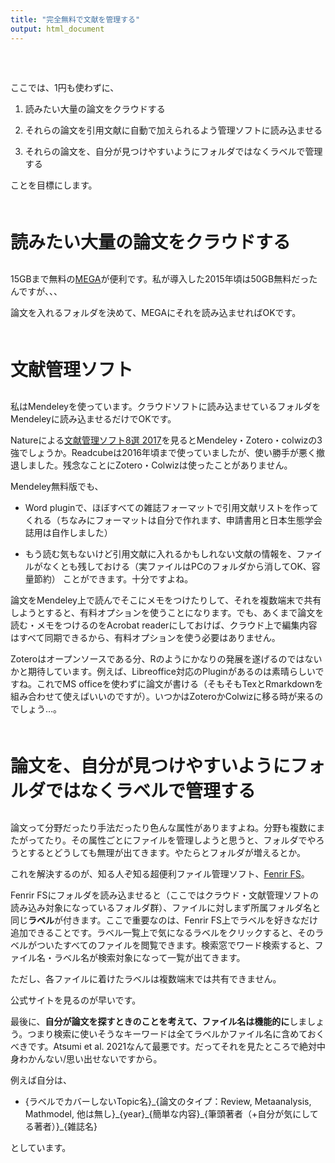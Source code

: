 ```yaml
---
title: "完全無料で文献を管理する"
output: html_document
---
```


<div style="margin-bottom:60px;">
</div>

ここでは、1円も使わずに、

1. 読みたい大量の論文をクラウドする

1. それらの論文を引用文献に自動で加えられるよう管理ソフトに読み込ませる

1. それらの論文を、自分が見つけやすいようにフォルダではなくラベルで管理する

ことを目標にします。

<div style="margin-bottom:60px;">
</div>

# 読みたい大量の論文をクラウドする

<div style="margin-bottom:30px;">
</div>

15GBまで無料の[MEGA](https://ja.wikipedia.org/wiki/MEGA)が便利です。私が導入した2015年頃は50GB無料だったんですが、、、

論文を入れるフォルダを決めて、MEGAにそれを読み込ませればOKです。

<div style="margin-bottom:60px;">
</div>

# 文献管理ソフト

<div style="margin-bottom:30px;">
</div>

私はMendeleyを使っています。クラウドソフトに読み込ませているフォルダをMendeleyに読み込ませるだけでOKです。

Natureによる[文献管理ソフト8選 2017](https://www.natureasia.com/ja-jp/ndigest/v14/n11/TOOLBOX%3A+%E6%96%87%E7%8C%AE%E7%AE%A1%E7%90%86%E3%82%BD%E3%83%95%E3%83%888%E9%81%B8/89727)を見るとMendeley・Zotero・colwizの3強でしょうか。Readcubeは2016年頃まで使っていましたが、使い勝手が悪く撤退しました。残念なことにZotero・Colwizは使ったことがありません。

Mendeley無料版でも、

- Word pluginで、ほぼすべての雑誌フォーマットで引用文献リストを作ってくれる（ちなみにフォーマットは自分で作れます、申請書用と日本生態学会誌用は自作しました）

- もう読む気もないけど引用文献に入れるかもしれない文献の情報を、ファイルがなくとも残しておける（実ファイルはPCのフォルダから消してOK、容量節約）
ことができます。十分ですよね。

論文をMendeley上で読んでそこにメモをつけたりして、それを複数端末で共有しようとすると、有料オプションを使うことになります。でも、あくまで論文を読む・メモをつけるのをAcrobat readerにしておけば、クラウド上で編集内容はすべて同期できるから、有料オプションを使う必要はありません。

Zoteroはオープンソースである分、Rのようにかなりの発展を遂げるのではないかと期待しています。例えば、Libreoffice対応のPluginがあるのは素晴らしいですね。これでMS officeを使わずに論文が書ける（そもそもTexとRmarkdownを組み合わせて使えばいいのですが）。いつかはZoteroかColwizに移る時が来るのでしょう...。

<div style="margin-bottom:60px;">
</div>

# 論文を、自分が見つけやすいようにフォルダではなくラベルで管理する

<div style="margin-bottom:30px;">
</div>

論文って分野だったり手法だったり色んな属性がありますよね。分野も複数にまたがってたり。その属性ごとにファイルを管理しようと思うと、フォルダでやろうとするとどうしても無理が出てきます。やたらとフォルダが増えるとか。

これを解決するのが、知る人ぞ知る超便利ファイル管理ソフト、[Fenrir FS](https://www.fenrir-inc.com/jp/fenrirfs/)。

Fenrir FSにフォルダを読み込ませると（ここではクラウド・文献管理ソフトの読み込み対象になっているフォルダ群）、ファイルに対しまず所属フォルダ名と同じ**ラベル**が付きます。ここで重要なのは、Fenrir FS上でラベルを好きなだけ追加できることです。ラベル一覧上で気になるラベルをクリックすると、そのラベルがついたすべてのファイルを閲覧できます。検索窓でワード検索すると、ファイル名・ラベル名が検索対象になって一覧が出てきます。

ただし、各ファイルに着けたラベルは複数端末では共有できません。

公式サイトを見るのが早いです。

最後に、**自分が論文を探すときのことを考えて、ファイル名は機能的に**しましょう。つまり検索に使いそうなキーワードは全てラベルかファイル名に含めておくべきです。Atsumi et al. 2021なんて最悪です。だってそれを見たところで絶対中身わかんない/思い出せないですから。

例えば自分は、

- {ラベルでカバーしないTopic名}\_{論文のタイプ：Review, Metaanalysis, Mathmodel, 他は無し}\_{year}\_{簡単な内容}\_{筆頭著者（+自分が気にしてる著者）}\_{雑誌名} 

としています。
